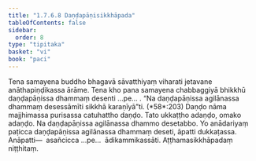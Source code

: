 ```yaml
---
title: "1.7.6.8 Daṇḍapāṇisikkhāpada"
tableOfContents: false
sidebar:
  order: 8
type: "tipitaka"
basket: "vi"
book: "paci"
---
```



<DynamicBreadcrumb />

<Division number="635" book="paci" e="ch" v="2" p="263">

<Paragraph number="1984" book="paci">
Tena samayena buddho bhagavā sāvatthiyaṃ viharati jetavane anāthapiṇḍikassa ārāme. Tena kho pana samayena chabbaggiyā bhikkhū daṇḍapāṇissa dhammaṃ desenti …pe… .
</Paragraph>

<Paragraph number="1985" book="paci">
<Emphasis>“Na daṇḍapāṇissa agilānassa dhammaṃ desessāmīti sikkhā karaṇīyā”</Emphasis>ti. (*58*:<Emphasis>203</Emphasis>)
</Paragraph>

<Paragraph number="1986" book="paci">
<Emphasis>Daṇḍo</Emphasis> nāma majjhimassa purisassa catuhattho daṇḍo. Tato ukkaṭṭho adaṇḍo, omako adaṇḍo.
</Paragraph>

<Paragraph number="1987" book="paci">
Na daṇḍapāṇissa agilānassa dhammo desetabbo. Yo anādariyaṃ paṭicca daṇḍapāṇissa agilānassa dhammaṃ deseti, āpatti dukkaṭassa.
</Paragraph>

<Paragraph number="1988" book="paci">
Anāpatti—  asañcicca …pe…  ādikammikassāti.

</Paragraph>
</Division>

<Paragraph number="1989" type="center" book="paci">
Aṭṭhamasikkhāpadaṃ niṭṭhitaṃ.
</Paragraph>